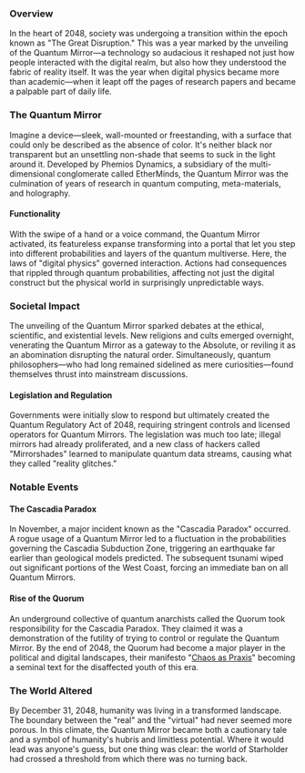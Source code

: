 ### Overview

In the heart of 2048, society was undergoing a transition within the epoch known as "The Great Disruption." This was a year marked by the unveiling of the Quantum Mirror—a technology so audacious it reshaped not just how people interacted with the digital realm, but also how they understood the fabric of reality itself. It was the year when digital physics became more than academic—when it leapt off the pages of research papers and became a palpable part of daily life.

### The Quantum Mirror

Imagine a device—sleek, wall-mounted or freestanding, with a surface that could only be described as the absence of color. It's neither black nor transparent but an unsettling non-shade that seems to suck in the light around it. Developed by Phemios Dynamics, a subsidiary of the multi-dimensional conglomerate called EtherMinds, the Quantum Mirror was the culmination of years of research in quantum computing, meta-materials, and holography.

#### Functionality

With the swipe of a hand or a voice command, the Quantum Mirror activated, its featureless expanse transforming into a portal that let you step into different probabilities and layers of the quantum multiverse. Here, the laws of "digital physics" governed interaction. Actions had consequences that rippled through quantum probabilities, affecting not just the digital construct but the physical world in surprisingly unpredictable ways.

### Societal Impact

The unveiling of the Quantum Mirror sparked debates at the ethical, scientific, and existential levels. New religions and cults emerged overnight, venerating the Quantum Mirror as a gateway to the Absolute, or reviling it as an abomination disrupting the natural order. Simultaneously, quantum philosophers—who had long remained sidelined as mere curiosities—found themselves thrust into mainstream discussions.

#### Legislation and Regulation

Governments were initially slow to respond but ultimately created the Quantum Regulatory Act of 2048, requiring stringent controls and licensed operators for Quantum Mirrors. The legislation was much too late; illegal mirrors had already proliferated, and a new class of hackers called "Mirrorshades" learned to manipulate quantum data streams, causing what they called "reality glitches."

### Notable Events

#### The Cascadia Paradox

In November, a major incident known as the "Cascadia Paradox" occurred. A rogue usage of a Quantum Mirror led to a fluctuation in the probabilities governing the Cascadia Subduction Zone, triggering an earthquake far earlier than geological models predicted. The subsequent tsunami wiped out significant portions of the West Coast, forcing an immediate ban on all Quantum Mirrors.

#### Rise of the Quorum

An underground collective of quantum anarchists called the Quorum took responsibility for the Cascadia Paradox. They claimed it was a demonstration of the futility of trying to control or regulate the Quantum Mirror. By the end of 2048, the Quorum had become a major player in the political and digital landscapes, their manifesto "[Chaos as Praxis](chaos-as-praxis)" becoming a seminal text for the disaffected youth of this era.

### The World Altered

By December 31, 2048, humanity was living in a transformed landscape. The boundary between the "real" and the "virtual" had never seemed more porous. In this climate, the Quantum Mirror became both a cautionary tale and a symbol of humanity's hubris and limitless potential. Where it would lead was anyone's guess, but one thing was clear: the world of Starholder had crossed a threshold from which there was no turning back.
